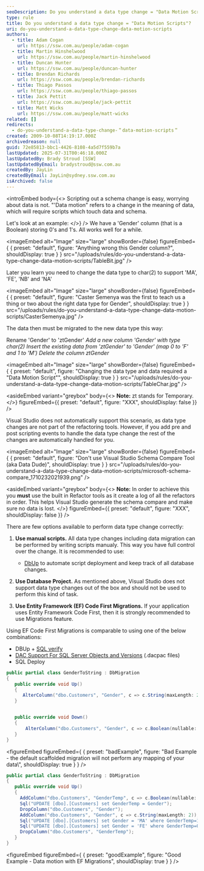 ```yaml
---
seoDescription: Do you understand a data type change = "Data Motion Scripts"? Learn how to correctly update your schema and migrate existing data when changing a column's data type from Boolean to char(2) in this informative tutorial.
type: rule
title: Do you understand a data type change = "Data Motion Scripts"?
uri: do-you-understand-a-data-type-change-data-motion-scripts
authors:
  - title: Adam Cogan
    url: https://ssw.com.au/people/adam-cogan
  - title: Martin Hinshelwood
    url: https://ssw.com.au/people/martin-hinshelwood
  - title: Duncan Hunter
    url: https://ssw.com.au/people/duncan-hunter
  - title: Brendan Richards
    url: https://ssw.com.au/people/brendan-richards
  - title: Thiago Passos
    url: https://ssw.com.au/people/thiago-passos
  - title: Jack Pettit
    url: https://ssw.com.au/people/jack-pettit
  - title: Matt Wicks
    url: https://ssw.com.au/people/matt-wicks
related: []
redirects:
  - do-you-understand-a-data-type-change-＂data-motion-scripts＂
created: 2009-10-08T14:19:17.000Z
archivedreason: null
guid: 72e85813-bbc1-4426-8108-4a5d7f559b7a
lastUpdated: 2025-07-31T00:46:18.000Z
lastUpdatedBy: Brady Stroud [SSW]
lastUpdatedByEmail: bradystroud@ssw.com.au
createdBy: JayLin
createdByEmail: JayLin@sydney.ssw.com.au
isArchived: false
---
```


<introEmbed
  body={<>
Scripting out a schema change is easy, worrying about data is not. "'Data motion" refers to a change in the meaning of data, which will require scripts which touch data and schema.

Let's look at an example:
  </>}
/>
We have a 'Gender' column (that is a Boolean) storing 0's and 1's. All works well for a while.


<imageEmbed
  alt="Image"
  size="large"
  showBorder={false}
  figureEmbed={ {
    preset: "default",
    figure: "Anything wrong this Gender column?",
    shouldDisplay: true
  } }
  src="/uploads/rules/do-you-understand-a-data-type-change-data-motion-scripts/TableBit.jpg"
/>


Later you learn you need to change the data type to char(2) to support 'MA', 'FE', 'NB' and 'NA'


<imageEmbed
  alt="Image"
  size="large"
  showBorder={false}
  figureEmbed={ {
    preset: "default",
    figure: "Caster Semenya was the first to teach us a thing or two about the right data type for Gender",
    shouldDisplay: true
  } }
  src="/uploads/rules/do-you-understand-a-data-type-change-data-motion-scripts/CasterSemenya.jpg"
/>


The data then must be migrated to the new data type this way:

Rename 'Gender' to 'ztGender'
_Add a new column 'Gender' with type char(2)
Insert the existing data from 'ztGender' to 'Gender' (map 0 to 'F' and 1 to 'M')
Delete the column ztGender_


<imageEmbed
  alt="Image"
  size="large"
  showBorder={false}
  figureEmbed={ {
    preset: "default",
    figure: "Changing the data type and data required a \"Data Motion Script\"",
    shouldDisplay: true
  } }
  src="/uploads/rules/do-you-understand-a-data-type-change-data-motion-scripts/TableChar.jpg"
/>



<asideEmbed
  variant="greybox"
  body={<>
    **Note:** zt stands for Temporary.
  </>}
  figureEmbed={{
    preset: "default",
    figure: "XXX",
    shouldDisplay: false
  }}
/>


Visual Studio does not automatically support this scenario, as data type changes are not part of the refactoring tools. However, if you add pre and post scripting events to handle the data type change the rest of the changes are automatically handled for you.


<imageEmbed
  alt="Image"
  size="large"
  showBorder={false}
  figureEmbed={ {
    preset: "default",
    figure: "Don't use Visual Studio Schema Compare Tool (aka Data Dude)",
    shouldDisplay: true
  } }
  src="/uploads/rules/do-you-understand-a-data-type-change-data-motion-scripts/microsoft-schema-compare_1710232021939.png"
/>



<asideEmbed
  variant="greybox"
  body={<>
    **Note:** In order to achieve this you **must** use the built in Refactor tools as it create a log of all the refactors in order. This helps Visual Studio generate the schema compare and make sure no data is lost.
  </>}
  figureEmbed={{
    preset: "default",
    figure: "XXX",
    shouldDisplay: false
  }}
/>


There are few options available to perform data type change correctly:

1. **Use manual scripts.** All data type changes including data migration can be performed by writing scripts manualy. This way you have full control over the change. It is recommended to use:

   * [DbUp](http://dbup.github.io/) to automate script deployment and keep track of all database changes.

2. **Use Database Project.** As mentioned above, Visual Studio does not support data type changes out of the box and should not be used to perform this kind of task.
3. **Use Entity Framework (EF) Code First Migrations.** If your application uses Entity Framework Code First, then it is strongly recommended to use Migrations feature.

Using EF Code First Migrations is comparable to using one of the below combinations:

* DBUp + [SQL verify](https://www.nuget.org/packages/SSW.SqlVerify.EF/)
* [DAC Support For SQL Server Objects and Versions](https://technet.microsoft.com/en-us/library/ee210549%28v=sql.110%29.aspx?WT.mc_id=DP-MVP-33518) (.dacpac files)
* SQL Deploy

```csharp
public partial class GenderToString : DbMigration
{
   public override void Up()
   {
      AlterColumn("dbo.Customers", "Gender", c => c.String(maxLength: 2));
   }


   public override void Down()
   {
       AlterColumn("dbo.Customers", "Gender", c => c.Boolean(nullable: false));
   }
}
```
<figureEmbed figureEmbed={ {
  preset: "badExample",
  figure: "Bad Example - the default scaffolded migration will not perform any mapping of your data\\",
  shouldDisplay: true
} } />


```csharp
public partial class GenderToString : DbMigration
{
   public override void Up()
   {
     AddColumn("dbo.Customers", "GenderTemp", c => c.Boolean(nullable: false));
     Sql("UPDATE [dbo].[Customers] set GenderTemp = Gender");
     DropColumn("dbo.Customers", "Gender");
     AddColumn("dbo.Customers", "Gender", c => c.String(maxLength: 2));
     Sql("UPDATE [dbo].[Customers] set Gender = 'MA' where GenderTemp=1");
     Sql("UPDATE [dbo].[Customers] set Gender = 'FE' where GenderTemp=0");
     DropColumn("dbo.Customers", "GenderTemp");
   }
}
```
<figureEmbed figureEmbed={ {
  preset: "goodExample",
  figure: "Good Example - Data motion with EF Migrations",
  shouldDisplay: true
} } />
